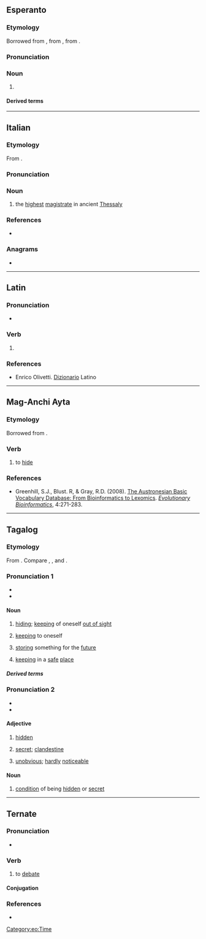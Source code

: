 {{also|Tago|tágo}}
==Esperanto==

===Etymology===
Borrowed from {{bor|eo|de|Tag}}, from {{der|eo|goh|tag}}, from {{der|eo|gem-pro|*dagaz}}.

===Pronunciation===
{{eo-IPA|a=Eo-tago.ogg}}

===Noun===
{{eo-head}}

# {{l|en|day}}
#: {{uxi|eo|Deziranta vin feliĉon por la speciala '''tago'''. Havu mirindan naskiĝtagon!|Wishing you every happiness this special '''day''' brings. Have a wonderful birthday!}}
#: {{syn|eo|diurno|tagnokto}}

====Derived terms====
{{der4|eo|{{l|eo|antaŭtagmezo|t=forenoon}}|{{l|eo|antaŭtago|t=eve}}|{{l|eo|ĉiutaga|t=casual}}|{{l|eo|festotago|t=holiday}}|{{l|eo|labortago|t=work day}}|{{l|eo|laŭtage|t=per day}}|{{l|eo|naskiĝtago|t=birth date}}|{{l|eo|naskotago|t=birth date}}|{{l|eo|posttagmezo|t=afternoon}}|{{l|eo|taga|t=daily}}|{{l|eo|tagdaŭra|t=all-day}}|{{l|eo|tage|t=by day}}|{{l|eo|tagiĝi|t=to become day}}|{{l|eo|tagiĝo|t=dawn}}|{{l|eo|tagmezo|t=midday}}|{{l|eo|unutaga|t=one-day}}
}}

{{eo BRO|2}}
{{eo GCSE|0}}
{{Universala Vortaro}}

[[Category:eo:Time]]

----

==Italian==

===Etymology===
From {{bor|it|grc|ταγός}}.

===Pronunciation===
{{it-pr|tàgo}}

===Noun===
{{it-noun|m}}

# {{tlb|it|historical}} the [[highest]] [[magistrate]] in ancient [[Thessaly]]

===References===
* {{R:it:Trec}}

===Anagrams===
* {{anagrams|it|a=agot|gota|toga}}

----

==Latin==

===Pronunciation===
* {{la-IPA|tāgo}}

===Verb===
{{la-verb|3|tāgo|tetig|tact}}
# {{alternative form of|la|tango}}

===References===
* Enrico Olivetti. [https://www.dizionario-latino.com/dizionario-latino-italiano.php?lemma=TAGO100 Dizionario] Latino

----

==Mag-Anchi Ayta==

===Etymology===
Borrowed from {{bor|sgb|tl|tago}}.

===Verb===
{{head|sgb|verb}}

# to [[hide]]

===References===
* Greenhill, S.J., Blust. R, & Gray, R.D. (2008). [https://abvd.shh.mpg.de/publications/index.php?pub=Greenhill_et_al2008 The Austronesian Basic Vocabulary Database: From Bioinformatics to Lexomics]. ''[http://journals.sagepub.com/doi/abs/10.4137/EBO.S893 Evolutionary Bioinformatics]'', 4:271-283.

----

==Tagalog==

===Etymology===
From {{inh|tl|poz-pro|*taʀuq|t=to store, to put away}}. Compare {{cog|ilo|tago}}, {{cog|ms|taruh}}, and {{cog|tet|tau}}.

===Pronunciation 1===
* {{hyph|tl|ta|go}}
* {{tl-IPA|tagò}}

====Noun====
{{tl-noun|tagò}}

# [[hiding]]; [[keeping]] of oneself [[out of sight]]
#: {{syn|tl|pagtago|pagtatago|kubli|pagkubli|pagkukubli}}
# [[keeping]] to oneself {{gl|of a secret}}
#: {{syn|tl|paglilihim}}
# [[storing]] something for the [[future]]
#: {{syn|tl|impok|pag-iimpok}}
# [[keeping]] in a [[safe]] [[place]] {{gl|of something}}

=====Derived terms=====
{{der3|tl|taguan|nakatago|ipagtago|itago|magpatago|ipatago|magtago|magtaguan|pagtaguan|pagtago|pagtatago|patago|tumago|tago-taguan}}

===Pronunciation 2===
* {{hyph|tl|ta|go}}
* {{tl-IPA|tagô}}

====Adjective====
{{tl-adj|tagô}}

# [[hidden]] {{gl|of a place}}
#: {{syn|tl|kubli|nakakubli}}
# [[secret]]; [[clandestine]]
#: {{syn|tl|lihim|sekreto|lingid}}
# [[unobvious]]; [[hardly]] [[noticeable]]

====Noun====
{{tl-noun|tagô}}

# [[condition]] of being [[hidden]] or [[secret]]

----

==Ternate==

===Pronunciation===
* {{IPA|tft|[ˈta.ɡo]}}

===Verb===
{{tft-verb}}

# {{lb|tft|intransitive}} to [[debate]]

====Conjugation====
{{tft-conj}}

===References===
* {{R:tft:Hayami-Allen:2001}}